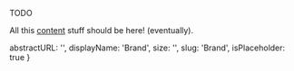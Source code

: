 TODO

All this [content](https://brand.transferwise.com/) stuff should be here! (eventually).

  abstractURL: '',
  displayName: 'Brand',
  size: '',
  slug: 'Brand',
  isPlaceholder: true
}
